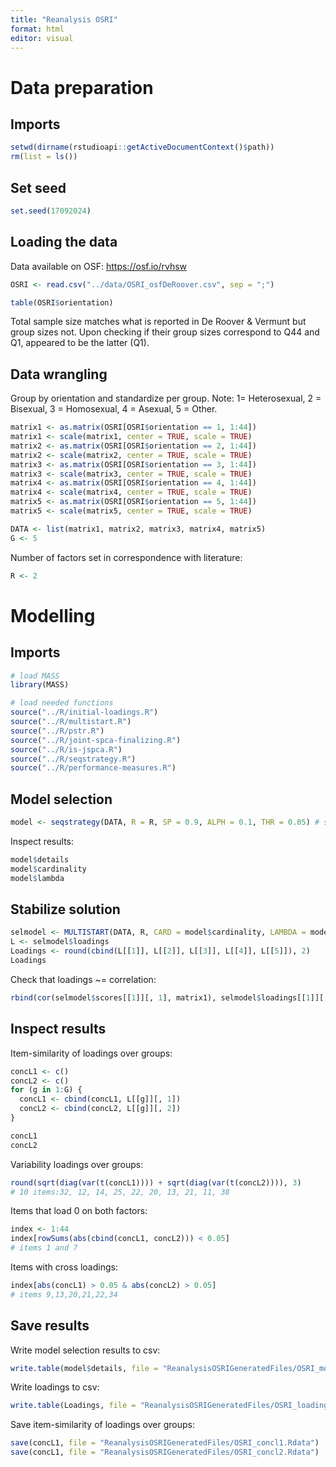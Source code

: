 ---
title: "Reanalysis OSRI"
format: html
editor: visual
---

# Data preparation

## Imports

```{r}
setwd(dirname(rstudioapi::getActiveDocumentContext()$path))
rm(list = ls())
```

## Set seed

```{r}
set.seed(17092024)
```

## Loading the data

Data available on OSF: <https://osf.io/rvhsw>

```{r}
OSRI <- read.csv("../data/OSRI_osfDeRoover.csv", sep = ";")
```

```{r}
table(OSRI$orientation)
```

Total sample size matches what is reported in De Roover & Vermunt but group sizes not. Upon checking if their group sizes correspond to Q44 and Q1, appeared to be the latter (Q1).

## Data wrangling

Group by orientation and standardize per group. Note: 1= Heterosexual, 2 = Bisexual, 3 = Homosexual, 4 = Asexual, 5 = Other.

```{r}
matrix1 <- as.matrix(OSRI[OSRI$orientation == 1, 1:44])
matrix1 <- scale(matrix1, center = TRUE, scale = TRUE)
matrix2 <- as.matrix(OSRI[OSRI$orientation == 2, 1:44])
matrix2 <- scale(matrix2, center = TRUE, scale = TRUE)
matrix3 <- as.matrix(OSRI[OSRI$orientation == 3, 1:44])
matrix3 <- scale(matrix3, center = TRUE, scale = TRUE)
matrix4 <- as.matrix(OSRI[OSRI$orientation == 4, 1:44])
matrix4 <- scale(matrix4, center = TRUE, scale = TRUE)
matrix5 <- as.matrix(OSRI[OSRI$orientation == 5, 1:44])
matrix5 <- scale(matrix5, center = TRUE, scale = TRUE)

DATA <- list(matrix1, matrix2, matrix3, matrix4, matrix5)
G <- 5
```

Number of factors set in correspondence with literature:

```{r}
R <- 2
```

# Modelling

## Imports

```{r}
# load MASS
library(MASS)
```

```{r}
# load needed functions
source("../R/initial-loadings.R")
source("../R/multistart.R")
source("../R/pstr.R")
source("../R/joint-spca-finalizing.R")
source("../R/is-jspca.R")
source("../R/seqstrategy.R")
source("../R/performance-measures.R")
```

## Model selection

```{r}
model <- seqstrategy(DATA, R = R, SP = 0.9, ALPH = 0.1, THR = 0.05) # sequential strategy
```

Inspect results:

```{r}
model$details
model$cardinality
model$lambda
```

## Stabilize solution

```{r}
selmodel <- MULTISTART(DATA, R, CARD = model$cardinality, LAMBDA = model$lambda, SP = seq(0.1, 0.9, by = 0.1), ALPH = seq(0.1, 0.9, by = 0.1), MAXITER = 20, EPS = 1e-4)
L <- selmodel$loadings
Loadings <- round(cbind(L[[1]], L[[2]], L[[3]], L[[4]], L[[5]]), 2)
Loadings
```

Check that loadings \~= correlation:

```{r}
rbind(cor(selmodel$scores[[1]][, 1], matrix1), selmodel$loadings[[1]][, 1])
```

## Inspect results

Item-similarity of loadings over groups:

```{r}
concL1 <- c()
concL2 <- c()
for (g in 1:G) {
  concL1 <- cbind(concL1, L[[g]][, 1])
  concL2 <- cbind(concL2, L[[g]][, 2])
}
```

```{r}
concL1
concL2
```

Variability loadings over groups:

```{r}
round(sqrt(diag(var(t(concL1)))) + sqrt(diag(var(t(concL2)))), 3)
# 10 items:32, 12, 14, 25, 22, 20, 13, 21, 11, 38
```

Items that load 0 on both factors:

```{r}
index <- 1:44
index[rowSums(abs(cbind(concL1, concL2))) < 0.05]
# items 1 and 7
```

Items with cross loadings:

```{r}
index[abs(concL1) > 0.05 & abs(concL2) > 0.05]
# items 9,13,20,21,22,34
```

## Save results

Write model selection results to csv:

```{r}
write.table(model$details, file = "ReanalysisOSRIGeneratedFiles/OSRI_modelselection.txt", dec = ",", sep = "\t")
```

Write loadings to csv:

```{r}
write.table(Loadings, file = "ReanalysisOSRIGeneratedFiles/OSRI_loadings_RegMGEFA.txt", dec = ",", sep = "\t")
```

Save item-similarity of loadings over groups:

```{r}
save(concL1, file = "ReanalysisOSRIGeneratedFiles/OSRI_concl1.Rdata")
save(concL1, file = "ReanalysisOSRIGeneratedFiles/OSRI_concl2.Rdata")
```
